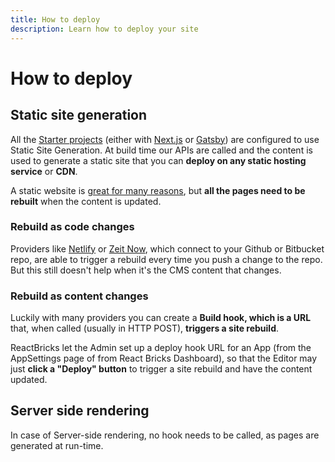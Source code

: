 ```yaml
---
title: How to deploy
description: Learn how to deploy your site
---
```


# How to deploy

## Static site generation

All the [Starter projects](/docs/getting-started/starter-projects) (either with [Next.js](https://www.nextjs.org/) or [Gatsby](https://www.gatsbyjs.org/)) are configured to use Static Site Generation.
At build time our APIs are called and the content is used to generate a static site that you can **deploy on any static hosting service** or **CDN**.

A static website is [great for many reasons](https://dev.to/matfrana/server-side-rendering-vs-static-site-generation-17nf), but **all the pages need to be rebuilt** when the content is updated.

### Rebuild as code changes

Providers like [Netlify](https://www.netlify.com/) or [Zeit Now](https://zeit.co/), which connect to your Github or Bitbucket repo, are able to trigger a rebuild every time you push a change to the repo. But this still doesn't help when it's the CMS content that changes.

### Rebuild as content changes

Luckily with many providers you can create a **Build hook, which is a URL** that, when called (usually in HTTP POST), **triggers a site rebuild**.

ReactBricks let the Admin set up a deploy hook URL for an App (from the AppSettings page of from React Bricks Dashboard), so that the Editor may just **click a "Deploy" button** to trigger a site rebuild and have the content updated.

## Server side rendering

In case of Server-side rendering, no hook needs to be called, as pages are generated at run-time.
